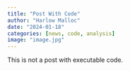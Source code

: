 ```yaml
---
title: "Post With Code"
author: "Harlow Malloc"
date: "2024-01-18"
categories: [news, code, analysis]
image: "image.jpg"
---
```


This is not a post with executable code.
